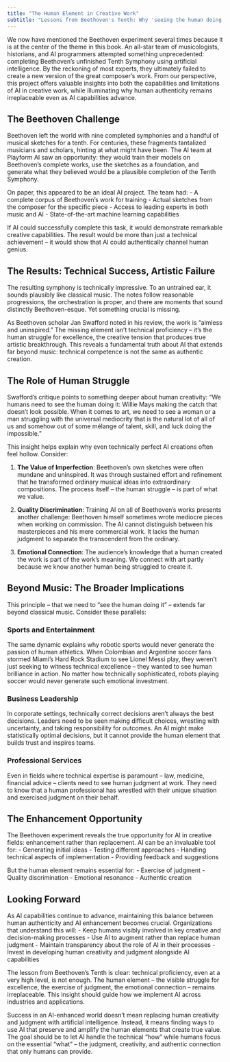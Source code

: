 ```yaml
---
title: "The Human Element in Creative Work"
subtitle: "Lessons from Beethoven's Tenth: Why 'seeing the human doing it' remains crucial across industries"
---
```


We now have mentioned the Beethoven experiment several times because it is at the center of the theme in this book. An all-star team of musicologists, historians, and AI programmers attempted something unprecedented: completing Beethoven’s unfinished Tenth Symphony using artificial intelligence. By the reckoning of most experts, they ultimately failed to create a new version of the great composer’s work. From our perspective, this project offers valuable insights into both the capabilities and limitations of AI in creative work, while illuminating why human authenticity remains irreplaceable even as AI capabilities advance. 

## The Beethoven Challenge

Beethoven left the world with nine completed symphonies and a handful of musical sketches for a tenth. For centuries, these fragments tantalized musicians and scholars, hinting at what might have been. The AI team at Playform AI saw an opportunity: they would train their models on Beethoven's complete works, use the sketches as a foundation, and generate what they believed would be a plausible completion of the Tenth Symphony.

On paper, this appeared to be an ideal AI project. The team had:
- A complete corpus of Beethoven's work for training
- Actual sketches from the composer for the specific piece
- Access to leading experts in both music and AI
- State-of-the-art machine learning capabilities

If AI could successfully complete this task, it would demonstrate remarkable creative capabilities. The result would be more than just a technical achievement – it would show that AI could authentically channel human genius.

## The Results: Technical Success, Artistic Failure

The resulting symphony is technically impressive. To an untrained ear, it sounds plausibly like classical music. The notes follow reasonable progressions, the orchestration is proper, and there are moments that sound distinctly Beethoven-esque. Yet something crucial is missing.

As Beethoven scholar Jan Swafford noted in his review, the work is "aimless and uninspired." The missing element isn't technical proficiency – it's the human struggle for excellence, the creative tension that produces true artistic breakthrough. This reveals a fundamental truth about AI that extends far beyond music: technical competence is not the same as authentic creation.

## The Role of Human Struggle

Swafford's critique points to something deeper about human creativity: "We humans need to see the human doing it: Willie Mays making the catch that doesn't look possible. When it comes to art, we need to see a woman or a man struggling with the universal mediocrity that is the natural lot of all of us and somehow out of some mélange of talent, skill, and luck doing the impossible."

This insight helps explain why even technically perfect AI creations often feel hollow. Consider:

1. **The Value of Imperfection**: Beethoven's own sketches were often mundane and uninspired. It was through sustained effort and refinement that he transformed ordinary musical ideas into extraordinary compositions. The process itself – the human struggle – is part of what we value.

2. **Quality Discrimination**: Training AI on all of Beethoven's works presents another challenge: Beethoven himself sometimes wrote mediocre pieces when working on commission. The AI cannot distinguish between his masterpieces and his mere commercial work. It lacks the human judgment to separate the transcendent from the ordinary.

3. **Emotional Connection**: The audience's knowledge that a human created the work is part of the work's meaning. We connect with art partly because we know another human being struggled to create it.

## Beyond Music: The Broader Implications

This principle – that we need to "see the human doing it" – extends far beyond classical music. Consider these parallels:

### Sports and Entertainment
The same dynamic explains why robotic sports would never generate the passion of human athletics. When Colombian and Argentine soccer fans stormed Miami's Hard Rock Stadium to see Lionel Messi play, they weren't just seeking to witness technical excellence – they wanted to see human brilliance in action. No matter how technically sophisticated, robots playing soccer would never generate such emotional investment.

### Business Leadership
In corporate settings, technically correct decisions aren't always the best decisions. Leaders need to be seen making difficult choices, wrestling with uncertainty, and taking responsibility for outcomes. An AI might make statistically optimal decisions, but it cannot provide the human element that builds trust and inspires teams.

### Professional Services
Even in fields where technical expertise is paramount – law, medicine, financial advice – clients need to see human judgment at work. They need to know that a human professional has wrestled with their unique situation and exercised judgment on their behalf.

## The Enhancement Opportunity

The Beethoven experiment reveals the true opportunity for AI in creative fields: enhancement rather than replacement. AI can be an invaluable tool for:
- Generating initial ideas
- Testing different approaches
- Handling technical aspects of implementation
- Providing feedback and suggestions

But the human element remains essential for:
- Exercise of judgment
- Quality discrimination
- Emotional resonance
- Authentic creation

## Looking Forward

As AI capabilities continue to advance, maintaining this balance between human authenticity and AI enhancement becomes crucial. Organizations that understand this will:
- Keep humans visibly involved in key creative and decision-making processes
- Use AI to augment rather than replace human judgment
- Maintain transparency about the role of AI in their processes
- Invest in developing human creativity and judgment alongside AI capabilities

The lesson from Beethoven's Tenth is clear: technical proficiency, even at a very high level, is not enough. The human element – the visible struggle for excellence, the exercise of judgment, the emotional connection – remains irreplaceable. This insight should guide how we implement AI across industries and applications.

Success in an AI-enhanced world doesn't mean replacing human creativity and judgment with artificial intelligence. Instead, it means finding ways to use AI that preserve and amplify the human elements that create true value. The goal should be to let AI handle the technical "how" while humans focus on the essential "what" – the judgment, creativity, and authentic connection that only humans can provide.

